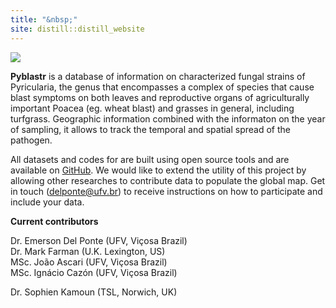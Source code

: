 ```yaml
---
title: "&nbsp;"
site: distill::distill_website
---
```


![](front-image.png)

**Pyblastr** is a database of information on characterized fungal strains of Pyricularia, the genus that encompasses a complex of species that cause blast symptoms on both leaves and reproductive organs of agriculturally important Poacea (eg. wheat blast) and grasses in general, including turfgrass. Geographic information combined with the informaton on the year of sampling, it allows to track the temporal and spatial spread of the pathogen.

All datasets and codes for are built using open source tools and are available on [GitHub](https://github.com/emdelponte/pyblastr). We would like to extend the utility of this project by allowing other researches to contribute data to populate the global map. Get in touch ([delponte\@ufv.br](mailto:delponte@ufv.br){.email}) to receive instructions on how to participate and include your data.

**Current contributors**

Dr. Emerson Del Ponte (UFV, Viçosa Brazil)\
Dr. Mark Farman (U.K. Lexington, US)\
MSc. João Ascari (UFV, Viçosa Brazil)\
MSc. Ignácio Cazón (UFV, Viçosa Brazil)

Dr. Sophien Kamoun (TSL, Norwich, UK)
